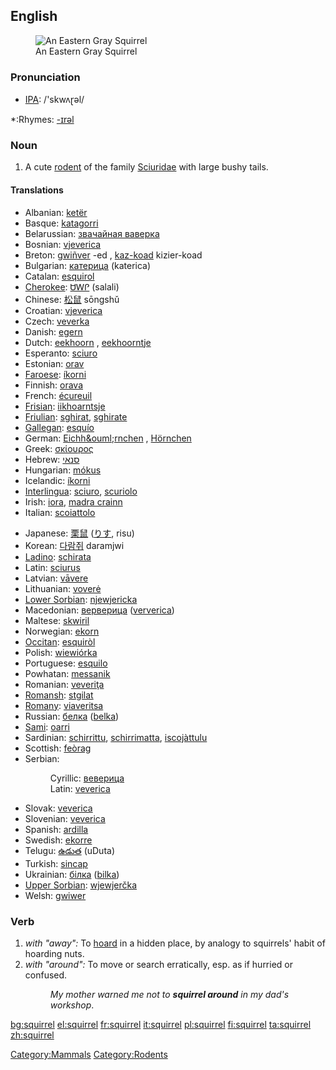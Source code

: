 {{wikipedia}}
==English==
[[Image:Sciurus carolinensis.jpg|thumb|An Eastern Gray Squirrel]]

===Pronunciation===
*[[w:IPA|IPA]]: /'skwʌɽəl/
{{audio|En-ca-squirrel.ogg|Audio (CA)}}
*:Rhymes: [[Rhymes:English:-ɪrəl|-ɪrəl]]

===Noun===
{{en-noun}}

# A cute [[rodent]] of the family [[Sciuridae]] with large bushy tails.

====Translations====
{{top}}
*Albanian: [[ketër]] {{m}}
*Basque: [[katagorri]]
*Belarussian: [[звачайная ваверка]]
*Bosnian: [[vjeverica]] {{f}}
*Breton: [[gwiñver]] {{m}} -ed {{p}}, [[kaz-koad]] {{m}} kizier-koad {{p}}
*Bulgarian: [[катерица]] (katerica)
*Catalan: [[esquirol]] {{m}}
*[[Cherokee]]: [[ᏌᎳᎵ]] (salali)
*Chinese: [[松鼠]] sōngshǔ
*Croatian: [[vjeverica]] {{f}}
*Czech: [[veverka]] {{f}}
*Danish: [[egern]]
*Dutch: [[eekhoorn]] {{m}}, [[eekhoorntje]] {{n}}
*Esperanto: [[sciuro]]
*Estonian: [[orav]]
*[[Faroese]]: [[íkorni]]
*Finnish: [[orava]]
*French: [[écureuil]] {{m}}
*[[Frisian]]: [[iikhoarntsje]]
*[[Friulian]]: [[sghirat]], [[sghirate]]
*[[Gallegan]]: [[esquío]]
*German: [[Eichh&ouml;rnchen]] {{n}}, [[Hörnchen]] {{n}}
*Greek: [[σκίουρος]] '' ''
*Hebrew: [[סנאי]] {{m}}
*Hungarian: [[mókus]]
*Icelandic: [[íkorni]]
*[[Interlingua]]: [[sciuro]], [[scuriolo]]
*Irish: [[iora]], [[madra crainn]]
*Italian: [[scoiattolo]] {{m}}
{{mid}}
*Japanese: [[栗鼠]] ([[りす]], risu)
*Korean: [[다람쥐]] daramjwi
*[[Ladino]]: [[schirata]]
*Latin: [[sciurus]] {{m}}
*Latvian: [[vāvere]]
*Lithuanian: [[voverė]] {{f}}
*[[Lower Sorbian]]: [[njewjericka]]
*Macedonian: [[верверица]] ([[ververica]])
*Maltese: [[skwiril]]
*Norwegian: [[ekorn]] {{n}}
*[[Occitan]]: [[esquiròl]]
*Polish: [[wiewiórka]] '' ''
*Portuguese: [[esquilo]] {{m}}
*Powhatan: [[messanik]]
*Romanian: [[veveriţa]]
*[[Romansh]]: [[stgilat]]
*[[Romany]]: [[viaveritsa]] {{f}}
*Russian: [[белка]] ([[belka]]) {{f}}
*[[Sami]]: [[oarri]]
*Sardinian: [[schirrittu]], [[schirrimatta]], [[iscojàttulu]]
*Scottish: [[feòrag]]
*Serbian:
*:Cyrillic: [[веверица]] {{f}}
*:Latin: [[veverica]] {{f}}
*Slovak: [[veverica]]
*Slovenian: [[veverica]] {{f}}
*Spanish: [[ardilla]] {{f}}
*Swedish: [[ekorre]]
*Telugu: [[ఉడుత]] (uDuta)
*Turkish: [[sincap]]
*Ukrainian: [[білка]] ([[bilka]])
*[[Upper Sorbian]]: [[wjewjerčka]]
*Welsh: [[gwiwer]]
{{bottom}}

===Verb===
{{en-verb|squirrel|l|ing}}

# ''with "away":'' To [[hoard]] in a hidden place, by analogy to squirrels' habit of hoarding nuts.
# ''with "around":'' To move or search erratically, esp. as if hurried or confused.
#: ''My mother warned me not to '''squirrel around''' in my dad's workshop''.

[[Category:Mammals]]
[[Category:Rodents]]

[[bg:squirrel]]
[[el:squirrel]]
[[fr:squirrel]]
[[it:squirrel]]
[[pl:squirrel]]
[[fi:squirrel]]
[[ta:squirrel]]
[[zh:squirrel]]